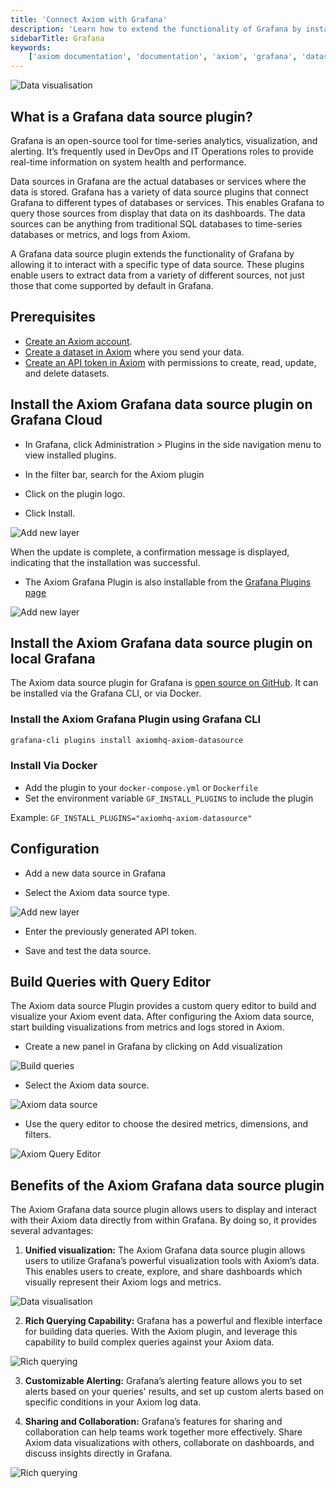 ```yaml
---
title: 'Connect Axiom with Grafana'
description: 'Learn how to extend the functionality of Grafana by installing the Axiom data source plugin.'
sidebarTitle: Grafana
keywords:
    ['axiom documentation', 'documentation', 'axiom', 'grafana', 'datasource plugin', 'grafana cloud', 'query editor', 'visualization', 'alerting', 'collaboration']
---
```


<Frame caption="Data visualisation">
  <img src="/doc-assets/shots/grafana-axiom-image-3.jpg" alt="Data visualisation" />
</Frame>

## What is a Grafana data source plugin? 

Grafana is an open-source tool for time-series analytics, visualization, and alerting. It’s frequently used in DevOps and IT Operations roles to provide real-time information on system health and performance.

Data sources in Grafana are the actual databases or services where the data is stored. Grafana has a variety of data source plugins that connect Grafana to different types of databases or services. This enables Grafana to query those sources from display that data on its dashboards. The data sources can be anything from traditional SQL databases to time-series databases or metrics, and logs from Axiom.

A Grafana data source plugin extends the functionality of Grafana by allowing it to interact with a specific type of data source. These plugins enable users to extract data from a variety of different sources, not just those that come supported by default in Grafana.

## Prerequisites

- [Create an Axiom account](https://app.axiom.co/).
- [Create a dataset in Axiom](/reference/datasets) where you send your data.
- [Create an API token in Axiom](/reference/tokens) with permissions to create, read, update, and delete datasets.

## Install the Axiom Grafana data source plugin on Grafana Cloud

- In Grafana, click Administration > Plugins in the side navigation menu to view installed plugins.

- In the filter bar, search for the Axiom plugin

- Click on the plugin logo.

- Click Install.

<Frame caption="Add new layer">
  <img src="/doc-assets/shots/6-grafana.png" alt="Add new layer" />
</Frame>

When the update is complete, a confirmation message is displayed, indicating that the installation was successful.

- The Axiom Grafana Plugin is also installable from the [Grafana Plugins page](https://grafana.com/grafana/plugins/axiomhq-axiom-datasource/)

<Frame caption="Add new layer">
  <img src="/doc-assets/shots/7-grafana.png" alt="Add new layer" />
</Frame>

## Install the Axiom Grafana data source plugin on local Grafana

The Axiom data source plugin for Grafana is [open source on GitHub](https://github.com/axiomhq/axiom-grafana). It can be installed via the Grafana CLI, or via Docker.

### Install the Axiom Grafana Plugin using Grafana CLI 

```bash
grafana-cli plugins install axiomhq-axiom-datasource
```

### Install Via Docker 

- Add the plugin to your `docker-compose.yml` or `Dockerfile`
- Set the environment variable `GF_INSTALL_PLUGINS` to include the plugin

Example: 
`GF_INSTALL_PLUGINS="axiomhq-axiom-datasource"`

## Configuration 

- Add a new data source in Grafana

- Select the Axiom data source type.

<Frame caption="Add new layer">
  <img src="/doc-assets/shots/1-grafana.png" alt="Add new layer" />
</Frame>

- Enter the previously generated API token.

- Save and test the data source.

## Build Queries with Query Editor 

The Axiom data source Plugin provides a custom query editor to build and visualize your Axiom event data. After configuring the Axiom data source, start building visualizations from metrics and logs stored in Axiom.

- Create a new panel in Grafana by clicking on Add visualization

<Frame caption="Build queries">
  <img src="/doc-assets/shots/2-grafana.png" alt="Build queries" />
</Frame>

- Select the Axiom data source.

<Frame caption="Axiom data source">
  <img src="/doc-assets/shots/3-grafana.png" alt="Axiom data source" />
</Frame>

- Use the query editor to choose the desired metrics, dimensions, and filters.

<Frame caption="Axiom Query Editor">
  <img src="/doc-assets/shots/axiom-aws-lambda-dashboard.png" alt="Axiom Query Editor" />
</Frame>

## Benefits of the Axiom Grafana data source plugin

The Axiom Grafana data source plugin allows users to display and interact with their Axiom data directly from within Grafana. By doing so, it provides several advantages:

1. **Unified visualization:** The Axiom Grafana data source plugin allows users to utilize Grafana’s powerful visualization tools with Axiom’s data. This enables users to create, explore, and share dashboards which visually represent their Axiom logs and metrics.

<Frame caption="Data visualisation">
  <img src="/doc-assets/shots/grafana-axiom-image-3.jpg" alt="Data visualisation" />
</Frame>

2. **Rich Querying Capability:** Grafana has a powerful and flexible interface for building data queries. With the Axiom plugin, and leverage this capability to build complex queries against your Axiom data.

<Frame caption="Rich querying">
  <img src="/doc-assets/shots/grafana-axiom-image-1.jpg" alt="Rich querying" />
</Frame>

3. **Customizable Alerting:** Grafana’s alerting feature allows you to set alerts based on your queries' results, and set up custom alerts based on specific conditions in your Axiom log data.

4. **Sharing and Collaboration:** Grafana’s features for sharing and collaboration can help teams work together more effectively. Share Axiom data visualizations with others, collaborate on dashboards, and discuss insights directly in Grafana.

<Frame caption="Rich querying">
  <img src="/doc-assets/shots/grafana-axiom-image-2.jpg" alt="Rich querying" />
</Frame>
